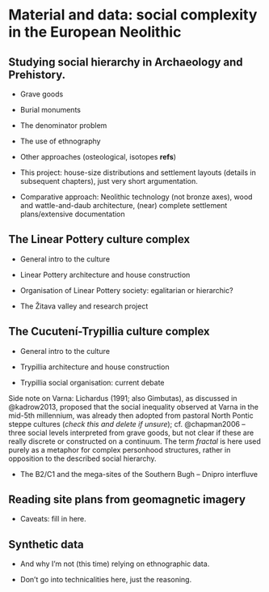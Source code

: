 # Material and data: social complexity in the European Neolithic {#material}

## Studying social hierarchy in Archaeology and Prehistory. {#complexity-archaeo}

-   Grave goods

-   Burial monuments

-   The denominator problem

-   The use of ethnography

-   Other approaches (osteological, isotopes **refs**)

-   This project: house-size distributions and settlement layouts (details in subsequent chapters), just very short argumentation.

-   Comparative approach: Neolithic technology (not bronze axes), wood and wattle-and-daub architecture, (near) complete settlement plans/extensive documentation

## The Linear Pottery culture complex {#lbk}

-   General intro to the culture

-   Linear Pottery architecture and house construction

-   Organisation of Linear Pottery society: egalitarian or hierarchic?

-   The Žitava valley and research project

## The Cucutení-Trypillia culture complex {#trypillia}

-   General intro to the culture

-   Trypillia architecture and house construction

-   Trypillia social organisation: current debate

Side note on Varna: Lichardus (1991; also Gimbutas), as discussed in @kadrow2013, proposed that the social inequality observed at Varna in the mid-5th millennium, was already then adopted from pastoral North Pontic steppe cultures (*check this and delete if unsure*); cf. @chapman2006 -- three social levels interpreted from grave goods, but not clear if these are really discrete or constructed on a continuum. The term *fractal* is here used purely as a metaphor for complex personhood structures, rather in opposition to the described social hierarchy.

-   The B2/C1 and the mega-sites of the Southern Bugh -- Dnipro interfluve

## Reading site plans from geomagnetic imagery

-   Caveats: fill in here.

## Synthetic data

-   And why I'm not (this time) relying on ethnographic data.

-   Don't go into technicalities here, just the reasoning.
